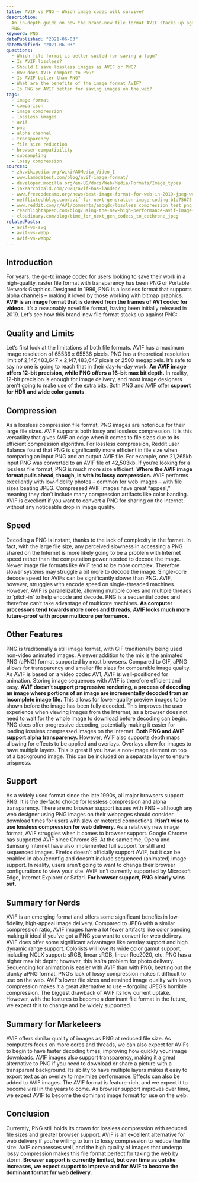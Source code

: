 ```yaml
---
title: AVIF vs PNG – Which image codec will survive?
description:
  An in-depth guide on how the brand-new file format AVIF stacks up against
  PNG.
keyword: PNG
datePublished: "2021-06-03"
dateModified: "2021-06-03"
questions:
  - Which file format is better suited for saving a logo?
  - Is AVIF lossless?
  - Should I save lossless images as AVIF or PNG?
  - How does AVIF compare to PNG?
  - Is AVIF better than PNG?
  - What are the benefits of the image format AVIF?
  - Is PNG or AVIF better for saving images on the web?
tags:
  - image format
  - comparison
  - image compression
  - lossless images
  - avif
  - png
  - alpha channel
  - transparency
  - file size reduction
  - browser compatibility
  - subsampling
  - lossy compression
sources:
  - zh.wikipedia.org/wiki/AOMedia_Video_1
  - www.lambdatest.com/blog/avif-image-format/
  - developer.mozilla.org/en-US/docs/Web/Media/Formats/Image_types
  - jakearchibald.com/2020/avif-has-landed/
  - www.freecodecamp.org/news/best-image-format-for-web-in-2019-jpeg-webp-heic-avif-41ba0c1b2789/
  - netflixtechblog.com/avif-for-next-generation-image-coding-b1d75675fe4
  - www.reddit.com/r/AV1/comments/aabqdc/lossless_compression_test_png_vs_webp_vs_avif/
  - reachlightspeed.com/blog/using-the-new-high-performance-avif-image-format-on-the-web-today/#:~:text=avif)%20image%20file%20format.,to%20compressed%20file%20size%20ratio.
  - cloudinary.com/blog/time_for_next_gen_codecs_to_dethrone_jpeg
relatedPosts:
  - avif-vs-svg
  - avif-vs-webp
  - avif-vs-webp2
---
```


## Introduction

For years, the go-to image codec for users looking to save their work in a high-quality, raster file format with transparency has been PNG or Portable Network Graphics. Designed in 1996, PNG is a lossless format that supports alpha channels – making it loved by those working with bitmap graphics.
**AVIF is an image format that is derived from the frames of AV1 codec for videos.** It’s a reasonably novel file format, having been initially released in 2019\. Let’s see how this brand-new file format stacks up against PNG:

## Quality and Limits

Let’s first look at the limitations of both file formats. AVIF has a maximum image resolution of 65536 x 65536 pixels.
PNG has a theoretical resolution limit of 2,147,483,647 x 2,147,483,647 pixels or 2500 megapixels. It’s safe to say no one is going to reach that in their day-to-day work.
**An AVIF image offers 12-bit precision, while PNG offers a 16-bit max bit depth.** In reality, 12-bit precision is enough for image delivery, and most image designers aren’t going to make use of the extra bits. Both PNG and AVIF offer **support for HDR and wide color gamuts**.

## Compression

As a lossless compression file format, PNG images are notorious for their large file sizes. AVIF supports both lossy and lossless compression. It is this versatility that gives AVIF an edge when it comes to file sizes due to its efficient compression algorithm.
For lossless compression, Reddit user Balance found that PNG is significantly more efficient in file size when comparing an input PNG and an output AVIF file. For example, one 21,265kb input PNG was converted to an AVIF file of 42,503kb. If you’re looking for a lossless file format, PNG is much more size efficient.
**Where the AVIF image format pulls ahead, though, is with its lossy compression.** AVIF performs excellently with low-fidelity photos – common for web images – with file sizes beating JPEG. Compressed AVIF images have great “appeal,” meaning they don’t include many compression artifacts like color banding. AVIF is excellent if you want to convert a PNG for sharing on the Internet without any noticeable drop in image quality.

## Speed

Decoding a PNG is instant, thanks to the lack of complexity in the format. In fact, with the large file size, any perceived slowness in accessing a PNG shared on the Internet is more likely going to be a problem with Internet speed rather than the computation power needed to decode the image.
Newer image file formats like AVIF tend to be more complex. Therefore slower systems may struggle a bit more to decode the image. Single-core decode speed for AVIFs can be significantly slower than PNG. AVIF, however, struggles with encode speed on single-threaded machines. However, AVIF is parallelizable, allowing multiple cores and multiple threads to ‘pitch-in’ to help encode and decode. PNG is a sequential codec and therefore can’t take advantage of multicore machines. **As computer processors tend towards more cores and threads, AVIF looks much more future-proof with proper multicore performance.**

## Other Features

PNG is traditionally a still image format, with GIF traditionally being used non-video animated images. A newer addition to the mix is the animated PNG (aPNG) format supported by most browsers. Compared to GIF, aPNG allows for transparency and smaller file sizes for comparable image quality.
As AVIF is based on a video codec AV1, AVIF is well-positioned for animation. Storing image sequences with AVIF is therefore efficient and easy.
**AVIF doesn’t support progressive rendering, a process of decoding an image where portions of an image are incrementally decoded from an incomplete image file.** This allows for lower-quality preview images to be shown before the image has been fully decoded. This improves the user experience when viewing images from the Internet, as a browser does not need to wait for the whole image to download before decoding can begin. PNG does offer progressive decoding, potentially making it easier for loading lossless compressed images on the Internet.
**Both PNG and AVIF support alpha transparency.** However, AVIF also supports depth maps allowing for effects to be applied and overlays. Overlays allow for images to have multiple layers. This is great if you have a non-image element on top of a background image. This can be included on a separate layer to ensure crispness.

## Support

As a widely used format since the late 1990s, all major browsers support PNG. It is the de-facto choice for lossless compression and alpha transparency. There are no browser support issues with PNG – although any web designer using PNG images on their webpages should consider download times for users with slow or metered connections. **Itisn’t wise to use lossless compression for web delivery.**
As a relatively new image format, AVIF struggles when it comes to browser support. Google Chrome has supported AVIF since Chrome 85\. At the same time, Opera and Samsung Internet have also implemented full support for still and sequenced images. Firefox doesn’t officially support AVIF, but it can be enabled in about:config and doesn’t include sequenced (animated) image support. In reality, users aren’t going to want to change their browser configurations to view your site. AVIF isn’t currently supported by Microsoft Edge, Internet Explorer or Safari. **For browser support, PNG clearly wins out.**

## Summary for Nerds

AVIF is an emerging format and offers some significant benefits in low-fidelity, high-appeal image delivery. Compared to JPEG with a similar compression ratio, AVIF images have a lot fewer artifacts like color banding, making it ideal if you’ve got a PNG you want to convert for web delivery.
AVIF does offer some significant advantages like overlay support and high dynamic range support. Colorists will love its wide color gamut support, including NCLX support: sRGB, linear sRGB, linear Rec2020, etc. PNG has a higher max bit depth; however, this isn’ta problem for photo delivery. Sequencing for animation is easier with AVIF than with PNG, beating out the clunky aPNG format.
PNG’s lack of lossy compression makes it difficult to use on the web. AVIF’s lower file sizes and retained image quality with lossy compression makes it a great alternative to use – forgoing JPEG’s horrible compression. The biggest drawback of AVIF its low current uptake. However, with the features to become a dominant file format in the future, we expect this to change and be widely supported.

## Summary for Marketeers

AVIF offers similar quality of images as PNG at reduced file size. As computers focus on more cores and threads, we can also expect for AVIFs to begin to have faster decoding times, improving how quickly your image downloads.
AVIF images also support transparency, making it a great alternative to PNG if you need to download or share a picture with a transparent background. Its ability to have multiple layers makes it easy to export text as an overlay to maximize performance. Effects can also be added to AVIF images.
The AVIF format is feature-rich, and we expect it to become viral in the years to come. As browser support improves over time, we expect AVIF to become the dominant image format for use on the web.

## Conclusion

Currently, PNG still holds its crown for lossless compression with reduced file sizes and greater browser support. AVIF is an excellent alternative for web delivery if you’re willing to turn to lossy compression to reduce the file size. AVIF compresses well, and the high quality of images that undergo lossy compression makes this file format perfect for taking the web by storm. **Browser support is currently limited, but over time as uptake increases, we expect support to improve and for AVIF to become the dominant format for web delivery.**
